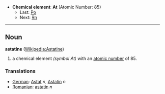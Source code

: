 *'''Chemical element''': '''At''' (Atomic Number: 85)
**Last: [[Polonium|Po]]
**Next: [[Radon|Rn]]
----
== Noun ==
'''astatine''' ([[en:Astatine|Wikipedia:Astatine]])

# a chemical element ''(symbol At)'' with an [[atomic number]] of 85.

===Translations===
*[[German]]: [[Astat]] ''n'', [[Astatin]] ''n''
*[[Romanian]]: [[astatin]] ''n''